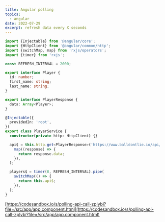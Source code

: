```yaml
---
title: Angular polling
topics:
  - angular
date: 2022-07-29
excerpt: refresh data every X seconds
---
```


```ts
import {Injectable} from '@angular/core';
import {HttpClient} from '@angular/common/http';
import {switchMap, map} from 'rxjs/operators';
import {timer} from 'rxjs';

const REFRESH_INTERVAL = 2000;

export interface Player {
  id: number;
  first_name: string;
  last_name: string;
}

export interface PlayerResponse {
  data: Array<Player>;
}

@Injectable({
  providedIn: 'root',
})
export class PlayerService {
  constructor(private http: HttpClient) {}

  api$ = this.http.get<PlayerResponse>('https://www.balldontlie.io/api/v1/players').pipe(
    map((response) => {
      return response.data;
    }),
  );

  players$ = timer(0, REFRESH_INTERVAL).pipe(
    switchMap(() => {
      return this.api$;
    }),
  );
}
```

[https://codesandbox.io/s/polling-api-call-zplybi?file=/src/app/app.component.html](https://codesandbox.io/s/polling-api-call-zplybi?file=/src/app/app.component.html)
